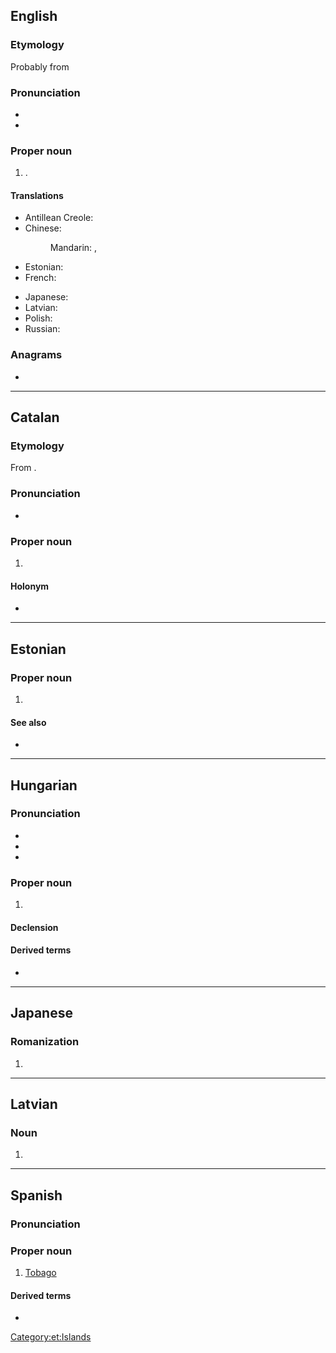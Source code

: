 {{also|Tobāgo}}
==English==

===Etymology===
Probably from {{der|en|es|tabaco||tobacco}}

===Pronunciation===
* {{audio|en|LL-Q1860 (eng)-Vealhurl-Tobago.wav|Audio (UK)}}
* {{rhymes|en|eɪɡəʊ|s=3}}

===Proper noun===
{{wikipedia}}
{{en-proper noun}}

# {{place|en|island|r/Caribbean|part of|c/Trinidad and Tobago}}.

====Translations====
{{trans-top|island of the Caribbean}}
* Antillean Creole: {{t|gcf|Tobago}}
* Chinese:
*: Mandarin: {{t|cmn|多巴哥島}}, {{t|cmn|多巴哥岛|tr=Duōbāgēdǎo}}
* Estonian: {{t|et|Tobago}}
* French: {{t+|fr|Tobago}}
{{trans-mid}}
* Japanese: {{t|ja|トバゴ島|tr=tobagotō}}
* Latvian: {{t|lv|Tobāgo|f}}
* Polish: {{t+|pl|Tobago|n}}
* Russian: {{t+|ru|Тоба́го|m}}
{{trans-bottom}}

===Anagrams===
* {{anagrams|en|a=abgoot|Bogota|Bogotá}}

----

==Catalan==

===Etymology===
From {{bor|ca|en|Tobago}}.

===Pronunciation===
* {{ca-IPA}}

===Proper noun===
{{ca-proper noun}}

# {{place|ca|island|reg/Caribbean|and part of the country of|c/Trinidad and Tobago|t=Tobago}}

====Holonym====
* {{l|ca|Trinitat i Tobago}}

----

==Estonian==
{{wikipedia|lang=et}}

===Proper noun===
{{head|et|proper noun}}

# {{l|en|Tobago}}

====See also====
* {{l|et|Trinidad ja Tobago}}

[[Category:et:Islands]]

----

==Hungarian==
{{swp|lang=hu}}

===Pronunciation===
* {{hu-IPA|tobagó}}
* {{hyphenation|hu|To|ba|go}}
* {{rhymes|hu|ɡoː}}

===Proper noun===
{{head|hu|proper noun}}

# {{place|hu|island|r/Caribbean|part of the country [[Trinidad and Tobago]]|t1=Tobago|cat=Trinidad and Tobago}}

====Declension====
{{hu-infl-nom|Tobagó|o|n=sg}}{{hu-pos-tok|Tobagó|n=sg}}

====Derived terms====
* {{l|hu|Trinidad és Tobago}}

----

==Japanese==

===Romanization===
{{ja-romaji}}

# {{ja-romanization of|トバゴ}}

----

==Latvian==

===Noun===
{{head|lv|misspelling}}

# {{misspelling of|lv|Tobāgo}}

----

==Spanish==

===Pronunciation===
{{es-IPA}}

===Proper noun===
{{es-proper noun|m}}

# [[#English|Tobago]]

====Derived terms====
* {{l|es|Trinidad y Tobago}}